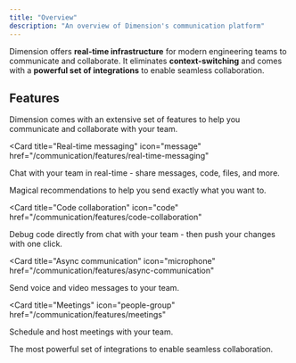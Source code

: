 ```yaml
---
title: "Overview"
description: "An overview of Dimension's communication platform"
---
```


Dimension offers **real-time infrastructure** for modern engineering teams to communicate and collaborate. It eliminates **context-switching** and comes with a **powerful set of integrations** to enable seamless collaboration.

## Features

Dimension comes with an extensive set of features to help you communicate and collaborate with your team.

<CardGroup cols={1}>

<Card
  title="Real-time messaging"
  icon="message"
  href="/communication/features/real-time-messaging"
>
  Chat with your team in real-time - share messages, code, files, and more.
</Card>

<Card title="Magic" icon="sparkles" href="/communication/features/magic">
  Magical recommendations to help you send exactly what you want to.
</Card>

<Card
  title="Code collaboration"
  icon="code"
  href="/communication/features/code-collaboration"
>
  Debug code directly from chat with your team - then push your changes with one
  click.
</Card>

<Card
  title="Async communication"
  icon="microphone"
  href="/communication/features/async-communication"
>
  Send voice and video messages to your team.
</Card>

<Card
  title="Meetings"
  icon="people-group"
  href="/communication/features/meetings"
>
  Schedule and host meetings with your team.
</Card>

<Card title="Integrations" icon="plug" href="/communication/integrations">
  The most powerful set of integrations to enable seamless collaboration.
</Card>

</CardGroup>
